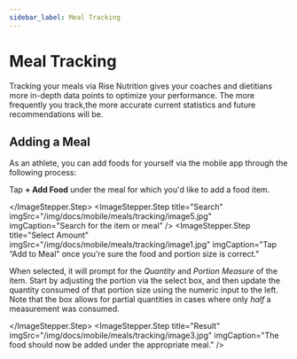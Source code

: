 ```yaml
---
sidebar_label: Meal Tracking
---
```




# Meal Tracking

Tracking your meals via Rise Nutrition gives your coaches and dietitians more
in-depth data points to optimize your performance. The more frequently you track,the more accurate current statistics and future recommendations will be.

## Adding a Meal

As an athlete, you can add foods for yourself via the mobile app through the following process:

<ImageStepper>
  <ImageStepper.Step
    title="Open Meals"
    imgSrc="/img/docs/mobile/meals/tracking/image2.jpg"
    imgCaption="From the main screen, tap Meals"
  />
  <ImageStepper.Step
    title="Select a Meal"
    imgSrc="/img/docs/mobile/meals/tracking/image4.jpg"
    imgCaption="Select what meal to add an item to"
  >

Tap **+ Add Food** under the meal for which you'd like to add a food item.

  </ImageStepper.Step>
  <ImageStepper.Step
    title="Search"
    imgSrc="/img/docs/mobile/meals/tracking/image5.jpg"
    imgCaption="Search for the item or meal"
  />
  <ImageStepper.Step
    title="Select Amount"
    imgSrc="/img/docs/mobile/meals/tracking/image1.jpg"
    imgCaption="Tap “Add to Meal” once you're sure the food and portion size is correct."
  >

When selected, it will prompt for the _Quantity_ and _Portion Measure_ of the item.
Start by adjusting the portion via the select box, and then update the quantity consumed
of that portion size using the numeric input to the left. Note that the box allows for
partial quantities in cases where only _half_ a measurement was consumed.

  </ImageStepper.Step>
  <ImageStepper.Step
    title="Result"
    imgSrc="/img/docs/mobile/meals/tracking/image3.jpg"
    imgCaption="The food should now be added under the appropriate meal."
  />

</ImageStepper>
